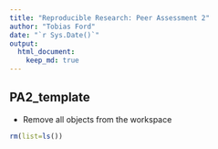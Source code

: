 ```yaml
---
title: "Reproducible Research: Peer Assessment 2"
author: "Tobias Ford"
date: "`r Sys.Date()`"
output: 
  html_document:
    keep_md: true
---
```



## PA2_template

- Remove all objects from the workspace 

```r
rm(list=ls())
```
